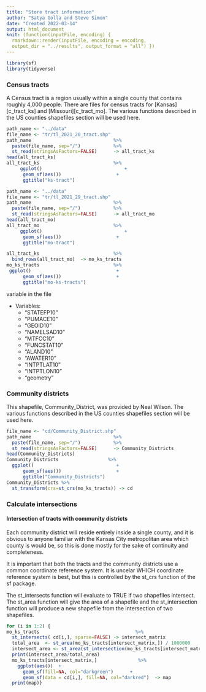 ```yaml
---
title: "Store tract information"
author: "Satya Golla and Steve Simon"
date: "Created 2022-03-14"
output: html_document
knit: (function(inputFile, encoding) {
  rmarkdown::render(inputFile, encoding = encoding,
  output_dir = "../results", output_format = "all") })  
---
```



```r
library(sf)
library(tidyverse)
```

### Census tracts

A Census tract is a region usually within a single county that contains roughly 4,000 people. There are files for census tracts for [Kansas][c_tract_ks] and [Missouri][c_tract_mo].  The various functions described in the US counties shapefiles section will be used here.


```r
path_name <- "../data"
file_name <- "tr/tl_2021_20_tract.shp"
path_name                              %>%
  paste(file_name, sep="/")            %>%
  st_read(stringsAsFactors=FALSE)      -> all_tract_ks
head(all_tract_ks)
all_tract_ks                           %>%
     ggplot()                              +
      geom_sf(aes())                    +
      ggtitle("ks-tract")
```


```r
path_name <- "../data"
file_name <- "tr/tl_2021_29_tract.shp"
path_name                              %>%
  paste(file_name, sep="/")            %>%
  st_read(stringsAsFactors=FALSE)      -> all_tract_mo
head(all_tract_mo)
all_tract_mo                           %>%
     ggplot()                              +
      geom_sf(aes())                    +
      ggtitle("mo-tract")
```


```r
all_tract_ks                           %>%
  bind_rows(all_tract_mo)  -> mo_ks_tracts 
mo_ks_tracts                           %>%
 ggplot()                               +
      geom_sf(aes())                    +
      ggtitle("mo-ks-tracts")  
```

variable in the file 

+ Variables:
  +   "STATEFP10"
  +   "PUMACE10"
  +   "GEOID10"
  +   "NAMELSAD10"
  +   "MTFCC10" 
  +   "FUNCSTAT10" 
  +   "ALAND10"
  +   "AWATER10"
  +   "INTPTLAT10"
  +   "INTPTLON10"
  +   "geometry"
  
### Community districts

This shapefile, Community_District, was provided by Neal Wilson. The various functions described in the US counties shapefiles section will be used here.


```r
file_name <- "cd/Community_District.shp"
path_name                              %>%
  paste(file_name, sep="/")            %>%
  st_read(stringsAsFactors=FALSE)      -> Community_Districts
head(Community_Districts) 
Community_Districts                  %>%
  ggplot()                              +
      geom_sf(aes())                    +
      ggtitle("Community_Districts")
Community_Districts %>%
  st_transform(crs=st_crs(mo_ks_tracts)) -> cd
```


### Calculate intersections

#### Intersection of tracts with community districts

Each community district will reside entirely inside a single county, and it is obvious to anyone familiar with the Kansas City metropolitan area which county is would be, so this is done mostly for the sake of continuity and completeness.

It is important that both the tracts and the community districts use a common coordinate reference system. It is uncelar WHICH coordinate reference system is best, but this is controlled by the st_crs function of the sf package.

The st_intersects function will evaluate to TRUE if two shapefiles intersect. The st_area function will give the area of a shapefile and the st_intersection function will produce a new shapefile from the intersection of two shapefiles.


```r
for (i in 1:2) { 
mo_ks_tracts                                   %>%
  st_intersects( cd[i,], sparse=FALSE) -> intersect_matrix
  total_area  <- st_area(mo_ks_tracts[intersect_matrix,]) / 1000000
  intersect_area <- st_area(st_intersection(mo_ks_tracts[intersect_matrix,],cd[i,])) / 1000000 
  print(intersect_area/total_area)
  mo_ks_tracts[intersect_matrix,]               %>%
    ggplot(aes())  +
      geom_sf(fill=NA, col="darkgreen")      +
      geom_sf(data = cd[i,], fill=NA, col="darkred")  -> map
  print(map)}
```





